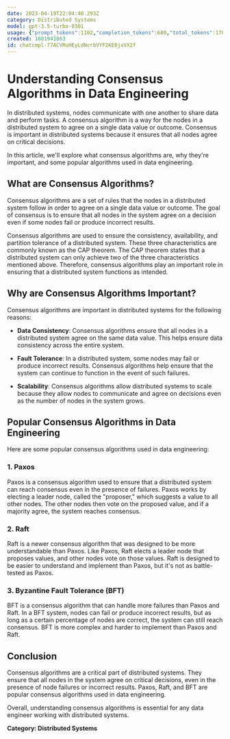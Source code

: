 ```yaml
---
date: 2023-04-19T22:04:40.293Z
category: Distributed Systems
model: gpt-3.5-turbo-0301
usage: {"prompt_tokens":1102,"completion_tokens":680,"total_tokens":1782}
created: 1681941863
id: chatcmpl-77ACVRuHEyLdNcrbVYF2KE0jxVX2f
---
```


# Understanding Consensus Algorithms in Data Engineering

In distributed systems, nodes communicate with one another to share data and perform tasks. A consensus algorithm is a way for the nodes in a distributed system to agree on a single data value or outcome. Consensus is important in distributed systems because it ensures that all nodes agree on critical decisions.

In this article, we'll explore what consensus algorithms are, why they're important, and some popular algorithms used in data engineering.

## What are Consensus Algorithms?

Consensus algorithms are a set of rules that the nodes in a distributed system follow in order to agree on a single data value or outcome. The goal of consensus is to ensure that all nodes in the system agree on a decision even if some nodes fail or produce incorrect results.

Consensus algorithms are used to ensure the consistency, availability, and partition tolerance of a distributed system. These three characteristics are commonly known as the CAP theorem. The CAP theorem states that a distributed system can only achieve two of the three characteristics mentioned above. Therefore, consensus algorithms play an important role in ensuring that a distributed system functions as intended.

## Why are Consensus Algorithms Important?

Consensus algorithms are important in distributed systems for the following reasons:

- **Data Consistency**: Consensus algorithms ensure that all nodes in a distributed system agree on the same data value. This helps ensure data consistency across the entire system.

- **Fault Tolerance**: In a distributed system, some nodes may fail or produce incorrect results. Consensus algorithms help ensure that the system can continue to function in the event of such failures.

- **Scalability**: Consensus algorithms allow distributed systems to scale because they allow nodes to communicate and agree on decisions even as the number of nodes in the system grows.

## Popular Consensus Algorithms in Data Engineering

Here are some popular consensus algorithms used in data engineering:

### 1. Paxos

Paxos is a consensus algorithm used to ensure that a distributed system can reach consensus even in the presence of failures. Paxos works by electing a leader node, called the "proposer," which suggests a value to all other nodes. The other nodes then vote on the proposed value, and if a majority agree, the system reaches consensus.

### 2. Raft

Raft is a newer consensus algorithm that was designed to be more understandable than Paxos. Like Paxos, Raft elects a leader node that proposes values, and other nodes vote on those values. Raft is designed to be easier to understand and implement than Paxos, but it's not as battle-tested as Paxos.

### 3. Byzantine Fault Tolerance (BFT)

BFT is a consensus algorithm that can handle more failures than Paxos and Raft. In a BFT system, nodes can fail or produce incorrect results, but as long as a certain percentage of nodes are correct, the system can still reach consensus. BFT is more complex and harder to implement than Paxos and Raft.

## Conclusion

Consensus algorithms are a critical part of distributed systems. They ensure that all nodes in the system agree on critical decisions, even in the presence of node failures or incorrect results. Paxos, Raft, and BFT are popular consensus algorithms used in data engineering.

Overall, understanding consensus algorithms is essential for any data engineer working with distributed systems.

**Category: Distributed Systems**